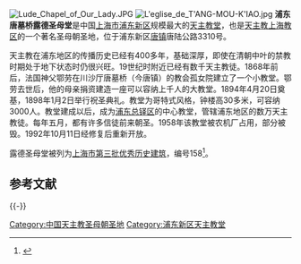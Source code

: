 [[File:Lude_Chapel_of_Our_Lady.JPG|thumb]]
[[File:L'eglise_de_T'ANG-MOU-K'IAO.jpg|thumb]]
'''浦东唐墓桥露德圣母堂'''是中国[[上海市|上海市]][[浦东新区|浦东新区]]规模最大的[[天主教堂|天主教堂]]，也是[[天主教上海教区|天主教上海教区]]的一个著名圣母朝圣地，位于浦东新区[[唐镇|唐镇]]唐陆公路3310号。

天主教在浦东地区的传播历史已经有400多年，基础深厚，即使在清朝中叶的禁教时期处于地下状态时仍很兴旺。19世纪时附近已经有数千天主教徒。1868年前后，法国神父鄂劳在川沙厅唐墓桥（今唐镇）的教会孤女院建立了一个小教堂。鄂劳去世后，他的母亲捐资建造一座可以容纳上千人的大教堂。1894年4月20日奠基，1898年1月2日举行祝圣典礼。教堂为哥特式风格，钟楼高30多米，可容纳3000人。教堂建成以后，成为[[浦东总铎区|浦东总铎区]]的中心教堂，管辖浦东地区的数万天主教徒。每年五月，都有许多信徒前来朝圣。1958年该教堂被农机厂占用，部分被毁。1992年10月11日经修复后重新开放。

露德圣母堂被列为[[上海市第三批优秀历史建筑|上海市第三批优秀历史建筑]]，编号158<ref>{{cite web |language = zh-cn |publisher = 上海市规划和国土资源管理局 |title = 上海市第三批优秀历史建筑名单 |url = http://ghzyj.sh.gov.cn/bxzc/zsc/lsfm/lsjz/200905/t20090521_301676.htm |author =  |date =  |accessdate =  |archive-date = 2020-06-04 |archive-url = https://web.archive.org/web/20200604140213/http://ghzyj.sh.gov.cn/bxzc/zsc/lsfm/lsjz/200905/t20090521_301676.htm |dead-url = yes }}</ref>。

== 参考文献 ==
{{Reflist}}

{{-}}
{{上海市第三批优秀历史建筑}}

[[Category:中国天主教圣母朝圣地|Category:中国天主教圣母朝圣地]]
[[Category:浦东新区天主教堂|Category:浦东新区天主教堂]]